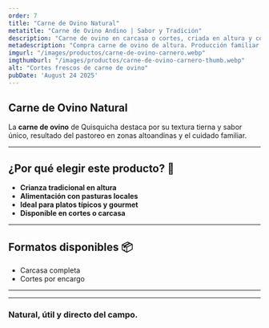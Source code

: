 ```yaml
---
order: 7
title: "Carne de Ovino Natural"
metatitle: "Carne de Ovino Andino | Sabor y Tradición"
description: "Carne de ovino en carcasa o cortes, criada en altura y con alimentación natural. Ideal para cocina tradicional y saludable."
metadescription: "Compra carne de ovino de altura. Producción familiar, alimentación natural y entrega directa desde Quisquicha."
imgurl: "/images/productos/carne-de-ovino-carnero.webp"
imgthumburl: "/images/productos/carne-de-ovino-carnero-thumb.webp"
alt: "Cortes frescos de carne de ovino"
pubDate: 'August 24 2025'
---
```


## Carne de Ovino Natural

La **carne de ovino** de Quisquicha destaca por su textura tierna y sabor único, resultado del pastoreo en zonas altoandinas y el cuidado familiar.

---

## **¿Por qué elegir este producto?** 🌿

- **Crianza tradicional en altura**
- **Alimentación con pasturas locales**
- **Ideal para platos típicos y gourmet**
- **Disponible en cortes o carcasa**

---

## **Formatos disponibles** 📦

- Carcasa completa
- Cortes por encargo

---


<WhatsappSendUrl 
  text="Comprar" 
  message="Me interesa este producto"
  variant="primary" 
/>

---

### **Natural, útil y directo del campo.**
